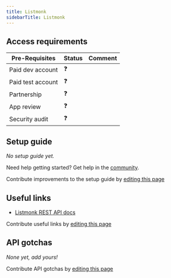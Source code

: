 ```yaml
---
title: Listmonk
sidebarTitle: Listmonk
---
```



<Overview />
<PreBuiltTooling />
<PreBuiltUseCases />

## Access requirements
| Pre-Requisites | Status | Comment|
| - | - | - |
| Paid dev account | ❓ |  |
| Paid test account | ❓ |  |
| Partnership | ❓ | |
| App review | ❓ |  |
| Security audit | ❓ | |


## Setup guide

_No setup guide yet._

<Tip>Need help getting started? Get help in the [community](https://nango.dev/slack).</Tip>

<Note>Contribute improvements to the setup guide by [editing this page](https://github.com/nangohq/nango/tree/master/docs/integrations/all/listmonk.mdx)</Note>


## Useful links

-   [Listmonk REST API docs](https://listmonk.app/docs/apis/apis/)

<Note>Contribute useful links by [editing this page](https://github.com/nangohq/nango/tree/master/docs/integrations/all/listmonk.mdx)</Note>

## API gotchas

_None yet, add yours!_

<Note>Contribute API gotchas by [editing this page](https://github.com/nangohq/nango/tree/master/docs/integrations/all/listmonk.mdx)</Note>


